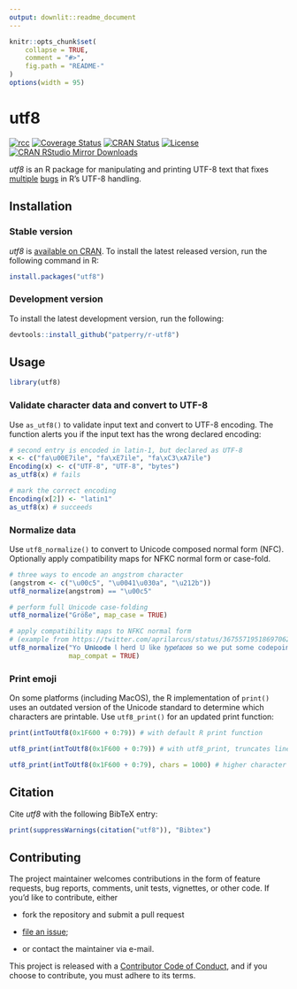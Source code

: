 ```yaml
---
output: downlit::readme_document
---
```

<!-- README.md is generated from README.Rmd. Please edit that file -->

```r
knitr::opts_chunk$set(
    collapse = TRUE,
    comment = "#>",
    fig.path = "README-"
)
options(width = 95)
```

utf8
====

<!-- badges: start -->
[![rcc](https://github.com/patperry/r-utf8/workflows/rcc/badge.svg)](https://github.com/patperry/r-utf8/actions)
[![Coverage Status][codecov-badge]][codecov]
[![CRAN Status][cran-badge]][cran]
[![License][apache-badge]][apache]
[![CRAN RStudio Mirror Downloads][cranlogs-badge]][cran]
<!-- badges: end -->


*utf8* is an R package for manipulating and printing UTF-8 text that fixes
[multiple][windows-enc2utf8] [bugs][emoji-print] in R's UTF-8 handling.


Installation
------------

### Stable version

*utf8* is [available on CRAN][cran]. To install the latest released version,
run the following command in R:

```r
install.packages("utf8")
```

### Development version

To install the latest development version, run the following:

```r
devtools::install_github("patperry/r-utf8")
```


Usage
-----

```r
library(utf8)
```

### Validate character data and convert to UTF-8

Use `as_utf8()` to validate input text and convert to UTF-8 encoding. The
function alerts you if the input text has the wrong declared encoding:

```r
# second entry is encoded in latin-1, but declared as UTF-8
x <- c("fa\u00E7ile", "fa\xE7ile", "fa\xC3\xA7ile")
Encoding(x) <- c("UTF-8", "UTF-8", "bytes")
as_utf8(x) # fails

# mark the correct encoding
Encoding(x[2]) <- "latin1"
as_utf8(x) # succeeds
```

### Normalize data

Use `utf8_normalize()` to convert to Unicode composed normal form (NFC).
Optionally apply compatibility maps for NFKC normal form or case-fold.

```r
# three ways to encode an angstrom character
(angstrom <- c("\u00c5", "\u0041\u030a", "\u212b"))
utf8_normalize(angstrom) == "\u00c5"

# perform full Unicode case-folding
utf8_normalize("Größe", map_case = TRUE)

# apply compatibility maps to NFKC normal form
# (example from https://twitter.com/aprilarcus/status/367557195186970624)
utf8_normalize("𝖸𝗈 𝐔𝐧𝐢𝐜𝐨𝐝𝐞 𝗅 𝗁𝖾𝗋𝖽 𝕌 𝗅𝗂𝗄𝖾 𝑡𝑦𝑝𝑒𝑓𝑎𝑐𝑒𝑠 𝗌𝗈 𝗐𝖾 𝗉𝗎𝗍 𝗌𝗈𝗆𝖾 𝚌𝚘𝚍𝚎𝚙𝚘𝚒𝚗𝚝𝚜 𝗂𝗇 𝗒𝗈𝗎𝗋 𝔖𝔲𝔭𝔭𝔩𝔢𝔪𝔢𝔫𝔱𝔞𝔯𝔶 𝔚𝔲𝔩𝔱𝔦𝔩𝔦𝔫𝔤𝔳𝔞𝔩 𝔓𝔩𝔞𝔫𝔢 𝗌𝗈 𝗒𝗈𝗎 𝖼𝖺𝗇 𝓮𝓷𝓬𝓸𝓭𝓮 𝕗𝕠𝕟𝕥𝕤 𝗂𝗇 𝗒𝗈𝗎𝗋 𝒇𝒐𝒏𝒕𝒔.",
               map_compat = TRUE)
```

### Print emoji

On some platforms (including MacOS), the R implementation of `print()` uses an
outdated version of the Unicode standard to determine which characters are
printable. Use `utf8_print()` for an updated print function:

```r
print(intToUtf8(0x1F600 + 0:79)) # with default R print function

utf8_print(intToUtf8(0x1F600 + 0:79)) # with utf8_print, truncates line

utf8_print(intToUtf8(0x1F600 + 0:79), chars = 1000) # higher character limit
```


Citation
--------

Cite *utf8* with the following BibTeX entry:

```r
print(suppressWarnings(citation("utf8")), "Bibtex")
```


Contributing
------------

The project maintainer welcomes contributions in the form of feature requests,
bug reports, comments, unit tests, vignettes, or other code.  If you'd like to
contribute, either

- fork the repository and submit a pull request

- [file an issue][issues];

- or contact the maintainer via e-mail.

This project is released with a [Contributor Code of Conduct][conduct],
and if you choose to contribute, you must adhere to its terms.


[apache]: https://www.apache.org/licenses/LICENSE-2.0.html "Apache License, Version 2.0"
[apache-badge]: https://img.shields.io/badge/License-Apache%202.0-blue.svg "Apache License, Version 2.0"
[building]: #development-version "Building from Source"
[codecov]: https://app.codecov.io/github/patperry/r-utf8?branch=main "Code Coverage"
[codecov-badge]: https://codecov.io/github/patperry/r-utf8/coverage.svg?branch=main "Code Coverage"
[conduct]: https://github.com/patperry/r-utf8/blob/main/CONDUCT.md "Contributor Code of Conduct"
[cran]: https://cran.r-project.org/package=utf8 "CRAN Page"
[cran-badge]: https://www.r-pkg.org/badges/version/utf8 "CRAN Page"
[cranlogs-badge]: https://cranlogs.r-pkg.org/badges/utf8 "CRAN Downloads"
[emoji-print]: https://twitter.com/ptrckprry/status/887732831161425920 "MacOS Emoji Printing"
[issues]: https://github.com/patperry/r-utf8/issues "Issues"
[windows-enc2utf8]: https://twitter.com/ptrckprry/status/901494853758054401 "Windows enc2utf8 Bug"
